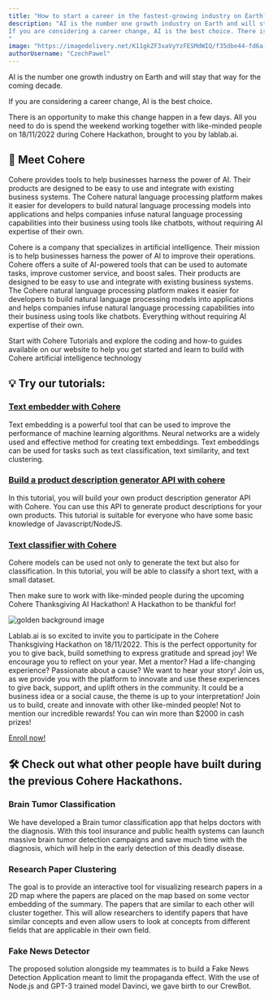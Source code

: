 ```yaml
---
title: "How to start a career in the fastest-growing industry on Earth?"
description: "AI is the number one growth industry on Earth and will stay that way for the coming decade. 
If you are considering a career change, AI is the best choice. There is an opportunity to make this change happen in a few days.
"
image: "https://imagedelivery.net/K11gkZF3xaVyYzFESMdWIQ/f35dbe44-fd6a-4e85-2c92-388e467f8600/full"
authorUsername: "CzechPawel"
---
```


AI is the number one growth industry on Earth and will stay that way for the coming decade. 

If you are considering a career change, AI is the best choice.

There is an opportunity to make this change happen in a few days. All you need to do is spend the weekend working together with like-minded people on 18/11/2022 during Cohere Hackathon, brought to you by lablab.ai. 

## 🤝 Meet Cohere
Cohere provides tools to help businesses harness the power of AI. Their products are designed to be easy to use and integrate with existing business systems. The Cohere natural language processing platform makes it easier for developers to build natural language processing models into applications and helps companies infuse natural language processing capabilities into their business using tools like chatbots, without requiring AI expertise of their own.

Cohere is a company that specializes in artificial intelligence. Their mission is to help businesses harness the power of AI to improve their operations. Cohere offers a suite of AI-powered tools that can be used to automate tasks, improve customer service, and boost sales. Their products are designed to be easy to use and integrate with existing business systems. The Cohere natural language processing platform makes it easier for developers to build natural language processing models into applications and helps companies infuse natural language processing capabilities into their business using tools like chatbots. Everything without requiring AI expertise of their own. 

Start with Cohere Tutorials and explore the coding and how-to guides available on our website to help you get started and learn to build with Cohere artificial intelligence technology

## 💡 Try our tutorials:

### [Text embedder with Cohere](https://lablab.ai/t/cohere-text-embedder)
Text embedding is a powerful tool that can be used to improve the performance of machine learning algorithms. Neural networks are a widely used and effective method for creating text embeddings. Text embeddings can be used for tasks such as text classification, text similarity, and text clustering.

### [Build a product description generator API with cohere](https://lablab.ai/t/cohere-product-description-generator)
In this tutorial, you will build your own product description generator API with Cohere. You can use this API to generate product descriptions for your own products. This tutorial is suitable for everyone who have some basic knowledge of Javascript/NodeJS.

### [Text classifier with Cohere](https://lablab.ai/t/cohere-text-classifier)
Cohere models can be used not only to generate the text but also for classification. In this tutorial, you will be able to classify a short text, with a small dataset.

Then make sure to work with like-minded people during the upcoming Cohere Thanksgiving AI Hackathon! A Hackathon to be thankful for!

![golden background image](https://imagedelivery.net/K11gkZF3xaVyYzFESMdWIQ/9bd5f52a-b866-4f15-b1bc-7aeaf5678500/full)

Lablab.ai is so excited to invite you to participate in the Cohere Thanksgiving Hackathon on 18/11/2022. This is the perfect opportunity for you to give back, build something to express gratitude and spread joy! We encourage you to reflect on your year. Met a mentor? Had a life-changing experience? Passionate about a cause? We want to hear your story! Join us, as we provide you with the platform to innovate and use these experiences to give back, support, and uplift others in the community. It could be a business idea or a social cause, the theme is up to your interpretation! Join us to build, create and innovate with other like-minded people! Not to mention our incredible rewards! You can win more than $2000 in cash prizes! 

[Enroll now!](https://lablab.ai/event/cohere-thanksgiving-hackathon)

## 🛠️ Check out what other people have built during the previous Cohere Hackathons.

### Brain Tumor Classification
We have developed a Brain tumor classification app that helps doctors with the diagnosis. With this tool insurance and public health systems can launch massive brain tumor detection campaigns and save much time with the diagnosis, which will help in the early detection of this deadly disease.

### Research Paper Clustering
The goal is to provide an interactive tool for visualizing research papers in a 2D map where the papers are placed on the map based on some vector embedding of the summary. The papers that are similar to each other will cluster together. This will allow researchers to identify papers that have similar concepts and even allow users to look at concepts from different fields that are applicable in their own field.

### Fake News Detector
The proposed solution alongside my teammates is to build a Fake News Detection Application meant to limit the propaganda effect. With the use of Node.js and GPT-3 trained model Davinci, we gave birth to our CrewBot.
